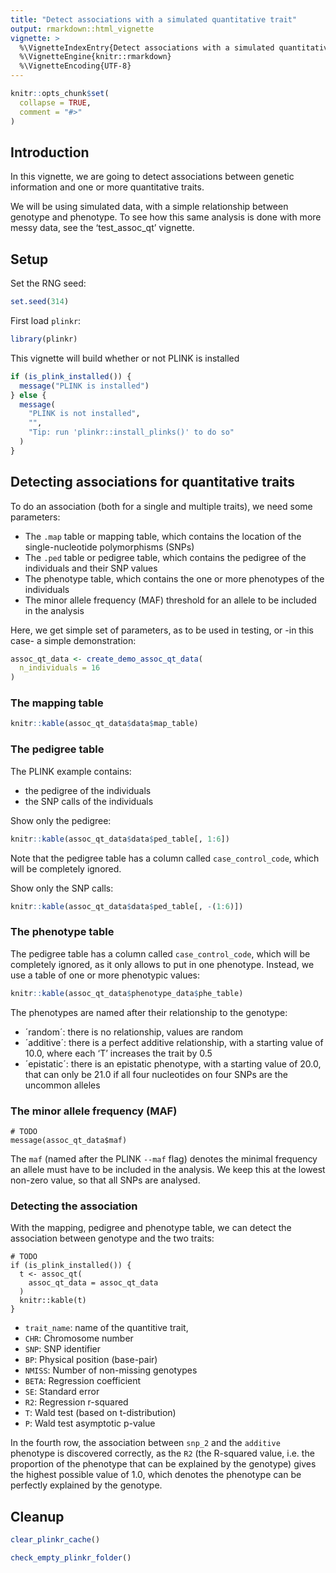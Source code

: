 ```yaml
---
title: "Detect associations with a simulated quantitative trait"
output: rmarkdown::html_vignette
vignette: >
  %\VignetteIndexEntry{Detect associations with a simulated quantitative trait}
  %\VignetteEngine{knitr::rmarkdown}
  %\VignetteEncoding{UTF-8}
---
```


```r
knitr::opts_chunk$set(
  collapse = TRUE,
  comment = "#>"
)
```

## Introduction

In this vignette,
we are going to detect associations between genetic information
and one or more quantitative traits.

We will be using simulated data,
with a simple relationship between genotype and phenotype.
To see how this same analysis is done with more
messy data, see the 'test_assoc_qt' vignette.

## Setup

Set the RNG seed:

```r
set.seed(314)
```


First load `plinkr`:

```r
library(plinkr)
```

This vignette will build whether or not PLINK is installed

```r
if (is_plink_installed()) {
  message("PLINK is installed")
} else {
  message(
    "PLINK is not installed",
    "",
    "Tip: run 'plinkr::install_plinks()' to do so"
  )
}
```

## Detecting associations for quantitative traits

To do an association (both for a single and multiple traits), 
we need some parameters:

 * The `.map` table or mapping table, which contains the location
   of the single-nucleotide polymorphisms (SNPs)
 * The `.ped` table or pedigree table, which contains the pedigree
   of the individuals and their SNP values
 * The phenotype table, which contains the one or more phenotypes
   of the individuals
 * The minor allele frequency (MAF) threshold for an allele
   to be included in the analysis

Here, we get simple set of parameters, as to be used in testing,
or -in this case- a simple demonstration:
 
```r
assoc_qt_data <- create_demo_assoc_qt_data(
  n_individuals = 16
)
```

### The mapping table

```r
knitr::kable(assoc_qt_data$data$map_table)
```

### The pedigree table

The PLINK example \code{.ped} contains:

 * the pedigree of the individuals
 * the SNP calls of the individuals

Show only the pedigree:

```r
knitr::kable(assoc_qt_data$data$ped_table[, 1:6])
```

Note that the pedigree table has a column called `case_control_code`,
which will be completely ignored.

Show only the SNP calls:

```r
knitr::kable(assoc_qt_data$data$ped_table[, -(1:6)])
```


### The phenotype table

The pedigree table has a column called `case_control_code`,
which will be completely ignored, as it only allows to put in
one phenotype. Instead, we use a table of one or more phenotypic
values:

```r
knitr::kable(assoc_qt_data$phenotype_data$phe_table)
```

The phenotypes are named after their relationship to the
genotype:

 * ´random´: there is no relationship, values are random
 * ´additive´: there is a perfect additive relationship, 
   with a starting value of 10.0,
   where each 'T' increases the trait by 0.5
 * ´epistatic´: there is an epistatic phenotype, 
   with a starting value of 20.0,
   that can only be 21.0 if all four nucleotides on four
   SNPs are the uncommon alleles

### The minor allele frequency (MAF)


```
# TODO
message(assoc_qt_data$maf)
```

The `maf` (named after the PLINK `--maf` flag)
denotes the minimal frequency an allele must have to be
included in the analysis. 
We keep this at the lowest non-zero value, so that all
SNPs are analysed.

### Detecting the association

With the mapping, pedigree and phenotype table, 
we can detect the association between genotype and the two traits:

```
# TODO
if (is_plink_installed()) {
  t <- assoc_qt(
    assoc_qt_data = assoc_qt_data
  )
  knitr::kable(t)
}
```

 * `trait_name`: name of the quantitive trait,
 * `CHR`: Chromosome number
 * `SNP`: SNP identifier
 * `BP`: Physical position (base-pair)
 * `NMISS`: Number of non-missing genotypes
 * `BETA`: Regression coefficient
 * `SE`: Standard error
 * `R2`: Regression r-squared
 * `T`: Wald test (based on t-distribution)
 * `P`: Wald test asymptotic p-value

In the fourth row, the association between `snp_2`
and the `additive` phenotype is discovered
correctly, as the `R2` (the R-squared value, i.e. the
proportion of the phenotype that can be explained by the
genotype) gives the highest possible value of 1.0,
which denotes the phenotype can be perfectly explained
by the genotype.


## Cleanup

```r
clear_plinkr_cache()
```

```r
check_empty_plinkr_folder()
```
